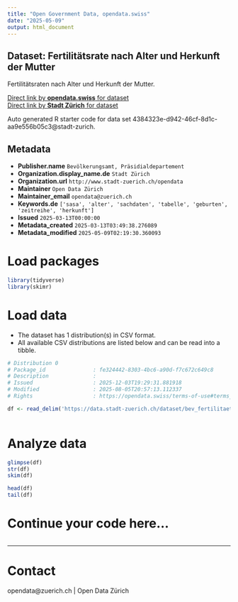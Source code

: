 ```yaml
---
title: "Open Government Data, opendata.swiss"
date: "2025-05-09"
output: html_document
---
```


## Dataset: Fertilitätsrate nach Alter und Herkunft der Mutter


Fertilitätsraten nach Alter und Herkunft der Mutter.


[Direct link by **opendata.swiss** for dataset](https://opendata.swiss/de/dataset/fertilitatsrate-nach-alter-und-herkunft-der-mutter)<br>
[Direct link by **Stadt Zürich** for dataset](https://data.stadt-zuerich.ch/dataset/bev_fertilitaet_jahr_alter_herkunft_od4117)

Auto generated R starter code for data set 4384323e-d942-46cf-8d1c-aa9e556b05c3@stadt-zurich.

## Metadata

- **Publisher.name** `Bevölkerungsamt, Präsidialdepartement`
- **Organization.display_name.de** `Stadt Zürich`
- **Organization.url** `http://www.stadt-zuerich.ch/opendata`
- **Maintainer** `Open Data Zürich`
- **Maintainer_email** `opendata@zuerich.ch`
- **Keywords.de** `['sasa', 'alter', 'sachdaten', 'tabelle', 'geburten', 'zeitreihe', 'herkunft']`
- **Issued** `2025-03-13T00:00:00`
- **Metadata_created** `2025-03-13T03:49:38.276089`
- **Metadata_modified** `2025-05-09T02:19:30.360093`


# Load packages

```r

library(tidyverse)
library(skimr)

```

# Load data

-   The dataset has 1 distribution(s) in CSV format.
-   All available CSV distributions are listed below and can be read into a tibble.

```r

# Distribution 0
# Package_id               : fe324442-8303-4bc6-a90d-f7c672c649c8
# Description              : 
# Issued                   : 2025-12-03T19:29:31.881918
# Modified                 : 2025-08-05T20:57:13.112337
# Rights                   : https://opendata.swiss/terms-of-use#terms_open

df <- read_delim('https://data.stadt-zuerich.ch/dataset/bev_fertilitaet_jahr_alter_herkunft_od4117/download/BEV411OD4117.csv')



```

# Analyze data

```r

glimpse(df)
str(df)
skim(df)

head(df)
tail(df)

```

# Continue your code here...

```r

```

------------------------------------------------------------------------

# Contact

opendata@zuerich.ch | Open Data Zürich
